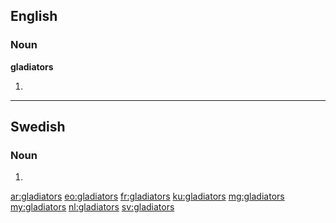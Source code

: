 ==English==

===Noun===
'''gladiators'''

# {{plural of|gladiator}}

----

==Swedish==

===Noun===
{{head|sv|noun form}}

# {{sv-noun-form-indef-gen|gladiator}}

[[ar:gladiators]]
[[eo:gladiators]]
[[fr:gladiators]]
[[ku:gladiators]]
[[mg:gladiators]]
[[my:gladiators]]
[[nl:gladiators]]
[[sv:gladiators]]